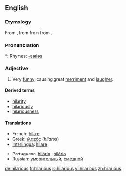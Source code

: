 ==English==

===Etymology===
From {{etyl|la|en}} {{term|hilaris||cheerful|lang=la}}, from {{etyl|grc|en}} {{term|ἱλαρός||cheerful, merry|tr=hilaros|lang=grc|sc=polytonic}} from {{term|ἵλαος||propitious, gracious, kind|tr=hilaos|lang=grc|sc=polytonic}} from {{term|ἱλάσκομαι||I appease|tr=hilaskomai|lang=grc|sc=polytonic}}.

===Pronunciation===
*: Rhymes: [[Rhymes:English:-ɛəriəs|-ɛəriəs]]

===Adjective===
{{en-adj}}

# Very [[funny]]; causing great [[merriment]] and [[laughter]].

====Derived terms====
* [[hilarity]]
* [[hilariously]]
* [[hilariousness]]

====Translations====
{{trans-top|very funny; causing great merriment and laughter}}
* French: [[hilare]]
* Greek: [[ιλαρός]] (''hilaros'') {{m}}
* [[Interlingua]]: [[hilare]]
{{trans-mid}}
* Portuguese: [[hilário]] {{m}}, [[hilária]] {{f}}
* Russian: [[уморительный]], [[смешной]]
{{trans-bottom}}

[[de:hilarious]]
[[fr:hilarious]]
[[io:hilarious]]
[[vi:hilarious]]
[[zh:hilarious]]